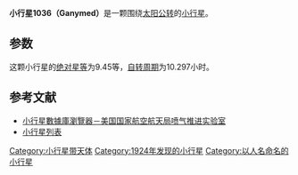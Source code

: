 {{Infobox planet
| bgcolour = #FFFFC0
| name = 1036 Ganymed
| symbol = 
| image = 
| caption = 
| discovery = yes
| discovery_ref = 
| discoverer = [[W._Baade|W. Baade]]
| discovery_site = Bergedorf
| discovered = 1924年10月23日
| designations = yes
| mp_name = 
| named_after = 
| alt_names = 1924 TD
| mp_category = [[小行星帶|主帶]]
| orbit_ref = <ref>[http://ssd.jpl.nasa.gov/sbdb.cgi?sstr=1036 1036 Ganymed (1924 TD)]</ref>
| epoch = 2013年4月29日
| aphelion = {{convert|4.083849330388177|AU|km|3|abbr=on|lk=out}}
| perihelion = {{convert|1.240589912356529|AU|km|3|abbr=on}}
| semimajor = {{convert|2.662219621372353|AU|km|3|abbr=on}}
| eccentricity = 0.5340016644768717
| period = 1586.588298262283 [[日|日]]<br />4.34[[儒略年|儒略年]]
| avg_speed = 
| inclination = 26.69634200359496°
| asc_node = 215.5523499936864°
| mean_anomaly = 134.845667716538°
| arg_peri = 132.5367081875416
| satellites = 
| physical_characteristics = yes
| dimensions = 
| mass = 
| density = 
| surface_grav = 
| escape_velocity = 
| sidereal_day = 
| axial_tilt = 
| pole_ecliptic_lat = 
| pole_ecliptic_lon = 
| albedo = 
| temperatures= 
| temp_name1 = 
| mean_temp_1 = 
| max_temp_1 = 
| temp_name2 = 
| max_temp_2 = 
| spectral_type = 
| abs_magnitude = 9.45
}}

'''小行星1036（Ganymed）'''是一颗围绕[[太阳|太阳]][[公转|公转]]的[[小行星|小行星]]。

==参数==
这颗小行星的[[绝对星等|绝对星等]]为9.45等，[[自转周期|自转周期]]为10.297小时。

==参考文献==
{{reflist}}

*[http://ssd.jpl.nasa.gov/sbdb.cgi#top 小行星數據庫瀏覽器－美国国家航空航天局喷气推进实验室] {{Wayback|url=http://ssd.jpl.nasa.gov/sbdb.cgi#top |date=20100929043420 }}
*[http://cfa-www.harvard.edu/iau/lists/NumberedMPs.txt 小行星列表] {{Wayback|url=http://cfa-www.harvard.edu/iau/lists/NumberedMPs.txt |date=20080517010638 }}

{{Minor Planet Number|[[小行星1035|小行星1035]]|[[小行星1037|小行星1037]]}}
{{小天体}}

[[Category:小行星带天体|Category:小行星带天体]]
[[Category:1924年发现的小行星|Category:1924年发现的小行星]]
[[Category:以人名命名的小行星|Category:以人名命名的小行星]]